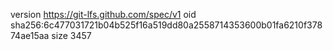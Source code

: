 version https://git-lfs.github.com/spec/v1
oid sha256:6c477031721b04b525f16a519dd80a2558714353600b01fa6210f37874ae15aa
size 3457
